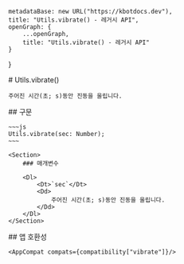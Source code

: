 
    metadataBase: new URL("https://kbotdocs.dev"),
    title: "Utils.vibrate() - 레거시 API",
    openGraph: {
        ...openGraph,
        title: "Utils.vibrate() - 레거시 API"
    }
}

<Section>
    # Utils.vibrate()

    주어진 시간(초; s)동안 진동을 울립니다.
</Section>
<Section>
    ## 구문

    ~~~js
    Utils.vibrate(sec: Number);
    ~~~

    <Section>
        ### 매개변수

        <Dl>
            <Dt>`sec`</Dt>
            <Dd>
                주어진 시간(초; s)동안 진동을 울립니다.
            </Dd>
        </Dl>
    </Section>
</Section>
<Section>
    ## 앱 호환성

    <AppCompat compats={compatibility["vibrate"]}/>
</Section>